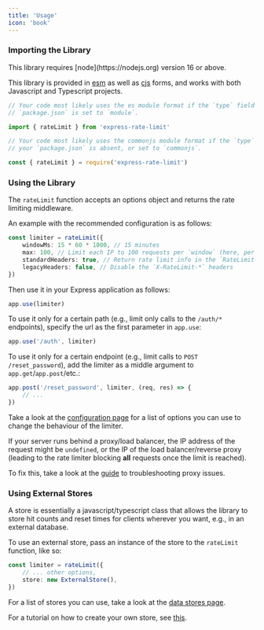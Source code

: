 ```yaml
---
title: 'Usage'
icon: 'book'
---
```


### Importing the Library

<Note>
	This library requires [node](https://nodejs.org) version 16 or above.
</Note>

This library is provided in [esm](https://nodejs.org/api/esm.html) as well as
[cjs](https://nodejs.org/api/modules.html) forms, and works with both Javascript
and Typescript projects.

<CodeGroup>

```ts esm
// Your code most likely uses the es module format if the `type` field in your
// `package.json` is set to `module`.

import { rateLimit } from 'express-rate-limit'
```

```ts commonjs
// Your code most likely uses the commonjs module format if the `type` field in
// your `package.json` is absent, or set to `commonjs`.

const { rateLimit } = require('express-rate-limit')
```

</CodeGroup>

### Using the Library

The `rateLimit` function accepts an options object and returns the rate limiting
middleware.

An example with the recommended configuration is as follows:

```ts
const limiter = rateLimit({
	windowMs: 15 * 60 * 1000, // 15 minutes
	max: 100, // Limit each IP to 100 requests per `window` (here, per 15 minutes)
	standardHeaders: true, // Return rate limit info in the `RateLimit-*` headers
	legacyHeaders: false, // Disable the `X-RateLimit-*` headers
})
```

Then use it in your Express application as follows:

```ts
app.use(limiter)
```

To use it only for a certain path (e.g., limit only calls to the `/auth/*`
endpoints), specify the url as the first parameter in `app.use`:

```ts
app.use('/auth', limiter)
```

To use it only for a certain endpoint (e.g., limit calls to
`POST /reset_password`), add the limiter as a middle argument to
`app.get`/`app.post`/etc.:

```ts
app.post('/reset_password', limiter, (req, res) => {
	// ...
})
```

Take a look at the [configuration page](/references/configuration) for a list of
options you can use to change the behaviour of the limiter.

<Warning>

If your server runs behind a proxy/load balancer, the IP address of the request
might be `undefined`, or the IP of the load balancer/reverse proxy (leading to
the rate limiter blocking **all** requests once the limit is reached).

To fix this, take a look at the [guide](/guides/troubleshooting-proxy-issues) to
troubleshooting proxy issues.

</Warning>

### Using External Stores

A store is essentially a javascript/typescript class that allows the library to
store hit counts and reset times for clients wherever you want, e.g., in an
external database.

To use an external store, pass an instance of the store to the `rateLimit`
function, like so:

```ts
const limiter = rateLimit({
	// ... other options,
	store: new ExternalStore(),
})
```

For a list of stores you can use, take a look at the [data stores page](references/stores).

For a tutorial on how to create your own store, see
[this](/guides/creating-a-store).
